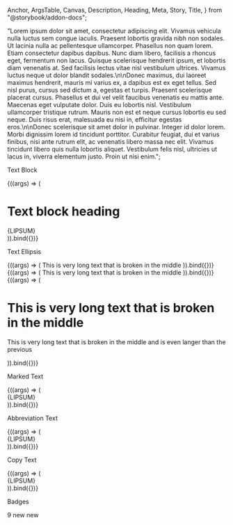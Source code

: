   Anchor,
  ArgsTable,
  Canvas,
  Description,
  Heading,
  Meta,
  Story,
  Title,
} from "@storybook/addon-docs";

  "Lorem ipsum dolor sit amet, consectetur adipiscing elit. Vivamus vehicula nulla luctus sem congue iaculis. Praesent lobortis gravida nibh non sodales. Ut lacinia nulla ac pellentesque ullamcorper. Phasellus non quam lorem. Etiam consectetur dapibus dapibus. Nunc diam libero, facilisis a rhoncus eget, fermentum non lacus. Quisque scelerisque hendrerit ipsum, et lobortis diam venenatis at. Sed facilisis lectus vitae nisl vestibulum ultrices. Vivamus luctus neque ut dolor blandit sodales.\n\nDonec maximus, dui laoreet maximus hendrerit, mauris mi varius ex, a dapibus est ex eget tellus. Sed nisl purus, cursus sed dictum a, egestas et turpis. Praesent scelerisque placerat cursus. Phasellus et dui vel velit faucibus venenatis eu mattis ante. Maecenas eget vulputate dolor. Duis eu lobortis nisl. Vestibulum ullamcorper tristique rutrum. Mauris non est et neque cursus lobortis eu sed neque. Duis risus erat, malesuada eu nisi in, efficitur egestas eros.\n\nDonec scelerisque sit amet dolor in pulvinar. Integer id dolor lorem. Morbi dignissim lorem id tincidunt porttitor. Curabitur feugiat, dui et varius finibus, nisi ante rutrum elit, ac venenatis libero massa nec elit. Vivamus tincidunt libero quis nulla lobortis aliquet. Vestibulum felis nisl, ultricies ut lacus in, viverra elementum justo. Proin ut nisi enim.";

<Meta title="@core/Typography" />

<Title>Typography</Title>

<Heading storyId="core-typography--1-text">Text Block</Heading>

<Description of={AxText} />

<Canvas>
  <Story name="1.Text" args={{ className: "", clip: 6 }}>
    {((args) => (
      <div className="mx-auto" style={{ width: 600 }}>
        <AxText {...args}>
          <h1>Text block heading</h1>
          <AxText>{LIPSUM}</AxText>
        </AxText>
      </div>
    )).bind({})}
  </Story>
</Canvas>

<ArgsTable sort="requiredFirst" of={AxText} />

<Heading storyId="core-typography--2-a-ellipsis">Text Ellipsis</Heading>

<Description of={AxText.Ellipsis} />

<Canvas>
  <Story name="2a.Ellipsis" args={{ className: "text-lg mx-auto", width: 260 }}>
    {((args) => (
      <AxText.Ellipsis {...args}>
        This is very long text that is broken in the middle
      </AxText.Ellipsis>
    )).bind({})}
  </Story>
  <Story
    name="2b.Ellipsis multiple spans"
    args={{ className: "text-lg mx-auto", width: 260 }}
  >
    {((args) => (
      <AxText.Ellipsis {...args}>
        <span className="font-medium">This is </span>
        <span className="underline decoration-wavy decoration-2 decoration-primary-500">
          very long
        </span>
        <span className="text-primary-500 font-bold"> text </span>
        <span>that is broken in the middle</span>
      </AxText.Ellipsis>
    )).bind({})}
  </Story>
  <Story
    name="2c.Ellipsis multiple lines"
    args={{ className: "text-lg mx-auto", width: 260 }}
  >
    {((args) => (
      <AxText.Ellipsis {...args}>
        <h1>
          <span>This is very long</span>
          <span className="text-primary-500 font-bold"> text </span>
          <span>that is broken in the middle</span>
        </h1>
        <p>
          <span>This is very long</span>
          <span className="text-primary-500 font-bold"> text </span>
          <span>
            that is broken in the middle and is even langer than the previous
          </span>
        </p>
      </AxText.Ellipsis>
    )).bind({})}
  </Story>
</Canvas>

<ArgsTable sort="requiredFirst" of={AxText.Ellipsis} />

<Heading storyId="core-typography--3-marked">Marked Text</Heading>

<Description of={AxText.Mark} />

<Canvas>
  <Story
    name="3.Marked"
    args={{ className: "text-lg", mark: ["ipsum", "dolor"] }}
  >
    {((args) => (
      <div className="mx-auto" style={{ width: 600 }}>
        <AxText clip={5}>
          <AxText.Mark {...args}>{LIPSUM}</AxText.Mark>
        </AxText>
      </div>
    )).bind({})}
  </Story>
</Canvas>

<ArgsTable sort="requiredFirst" of={AxText.Mark} />

<Heading storyId="core-typography--4-abbreviate">Abbreviation Text</Heading>

<Description of={AxText.Abbr} />

<Canvas>
  <Story
    name="4.Abbreviate"
    args={{
      className: "text-lg",
      abbr: [
        ["ipsum", "Some title"],
        ["lorem", "Another title", "#4169e1"],
      ],
    }}
  >
    {((args) => (
      <div className="mx-auto" style={{ width: 600 }}>
        <AxText clip={5}>
          <AxText.Abbr {...args}>{LIPSUM}</AxText.Abbr>
        </AxText>
      </div>
    )).bind({})}
  </Story>
</Canvas>

<ArgsTable sort="requiredFirst" of={AxText.Abbr} />

<Heading storyId="core-typography--5-copy">Copy Text</Heading>

<Description of={AxText.Copy} />

<Canvas>
  <Story
    name="5.Copy"
    args={{
      className: "text-lg",
    }}
  >
    {((args) => (
      <div className="mx-auto" style={{ width: 600 }}>
        <AxText clip={5} {...args}>
          <AxText.Copy text={LIPSUM} />
          {LIPSUM}
        </AxText>
      </div>
    )).bind({})}
  </Story>
</Canvas>

<ArgsTable sort="requiredFirst" of={AxText.Copy} />

<Heading storyId="core-typography--6-a-badge">Badges</Heading>

<Description of={AxText.Badge} />

<Canvas>
  <Story name="6a.Badge">
    <AxText.Badge>9</AxText.Badge>
  </Story>
  <Story name="6b.Badge Color">
    <AxText.Badge color="primary">new</AxText.Badge>
  </Story>
  <Story name="6c.Badge Icon">
    <AxText.Badge color="danger" icon="mdi mdi-bell" />
  </Story>
  <Story name="6d.Badge Ping">
    <AxFlexBox.Row>
      <AxFlexBox.Col>
        <AxText.Badge ping color="success" />
      </AxFlexBox.Col>
      <AxDivider />
      <AxFlexBox.Col>
        <AxText.Badge ping color="primary">
          new
        </AxText.Badge>
      </AxFlexBox.Col>
      <AxDivider />
      <AxFlexBox.Col>
        <AxText.Badge ping color="danger" icon="mdi mdi-bell" />
      </AxFlexBox.Col>
    </AxFlexBox.Row>
  </Story>
  <Story name="6e.Badge Infograph">
    <AxFlexBox.Row>
      <AxFlexBox.Col className="relative ax-badge-reveal">
        <AxText.Badge color="primary" icon="mdi mdi-comment" placement="top-start" />
        <AxText.Badge color="accent" icon="mdi mdi-bell-circle" placement="top" />
        <AxText.Badge color="warning" icon="mdi mdi-lock" placement="top-end" />
        <AxText.Badge color="danger" icon="mdi mdi-camera" placement="start" />
        <AxText.Badge color="primary" icon="mdi mdi-car" placement="end" />
        <AxText.Badge color="accent" icon="mdi mdi-credit-card" placement="bottom-start" />
        <AxText.Badge color="success" icon="mdi mdi-bell" placement="bottom" />
        <AxText.Badge color="danger" icon="mdi mdi-bell" placement="bottom-end" />
        <AxIcon
          size={64}
          icon="mdi mdi-account-circle"
          className="text-rose-700"
        />
      </AxFlexBox.Col>
    </AxFlexBox.Row>
  </Story>
</Canvas>

<ArgsTable sort="requiredFirst" of={AxText.Badge} />
